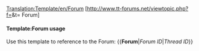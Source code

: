 <noinclude>[[Translation:Template/en/Forum]]</noinclude><includeonly>
[http://www.tt-forums.net/viewtopic.php?f={{{1}}}&t={{{2}}} Forum]
</includeonly>
<noinclude>
{{en/Forum|0|0}}
====Template:Forum usage====
Use this template to reference to the Forum:
<nowiki>{{</nowiki>'''Forum'''|''Forum ID''|''Thread ID''<nowiki>}}</nowiki>
</noinclude>